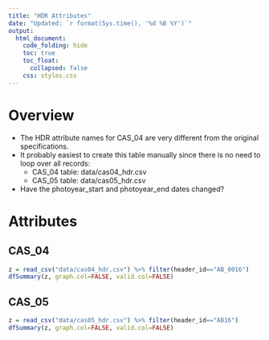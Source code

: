 ```yaml
---  
title: "HDR Attributes"
date: "Updated: `r format(Sys.time(), '%d %B %Y')`"
output:  
  html_document:  
    code_folding: hide
    toc: true
    toc_float:
      collapsed: false
    css: styles.css
---  
```


# Overview

  * The HDR attribute names for CAS_04 are very different from the original specifications.
  * It probably easiest to create this table manually since there is no need to loop over all records:
    - CAS_04 table: data/cas04_hdr.csv
    - CAS_05 table: data/cas05_hdr.csv
  * Have the photoyear_start and photoyear_end dates changed?

# Attributes {.tabset}

## CAS_04

```r
z = read_csv("data/cas04_hdr.csv") %>% filter(header_id=="AB_0016")
dfSummary(z, graph.col=FALSE, valid.col=FALSE)
```

## CAS_05

```r
z = read_csv("data/cas05_hdr.csv") %>% filter(header_id=="AB16")
dfSummary(z, graph.col=FALSE, valid.col=FALSE)
```

